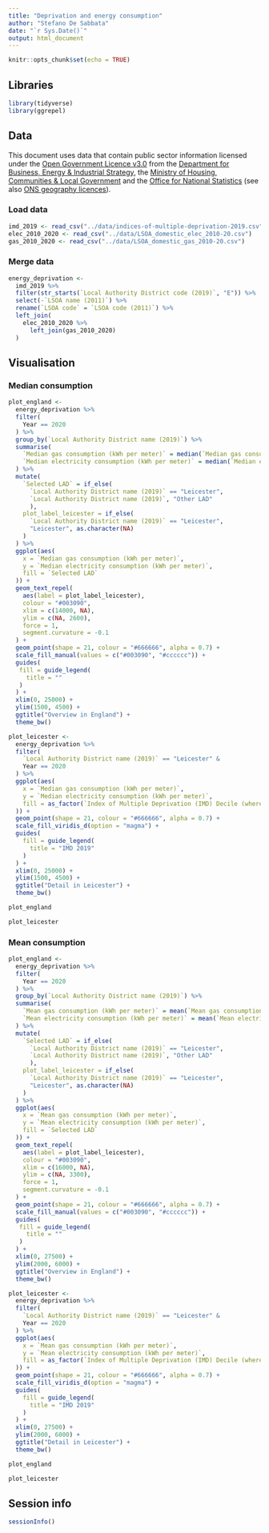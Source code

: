 ```yaml
---
title: "Deprivation and energy consumption"
author: "Stefano De Sabbata"
date: "`r Sys.Date()`"
output: html_document
---
```


```r
knitr::opts_chunk$set(echo = TRUE)
```

## Libraries

```r
library(tidyverse)
library(ggrepel)
```


## Data

This document uses data that contain public sector information licensed under the [Open Government Licence v3.0](https://www.nationalarchives.gov.uk/doc/open-government-licence/version/3/) from the [Department for Business, Energy & Industrial Strategy](https://www.gov.uk/government/organisations/department-for-business-energy-and-industrial-strategy), the [Ministry of Housing, Communities & Local Government](https://www.gov.uk/government/organisations/ministry-of-housing-communities-and-local-government) and the [Office for National Statistics](https://www.ons.gov.uk/) (see also [ONS geography licences](https://www.ons.gov.uk/methodology/geography/licences)).



### Load data

```r
imd_2019 <- read_csv("../data/indices-of-multiple-deprivation-2019.csv")
elec_2010_2020 <- read_csv("../data/LSOA_domestic_elec_2010-20.csv")
gas_2010_2020 <- read_csv("../data/LSOA_domestic_gas_2010-20.csv")
```

### Merge data

```r
energy_deprivation <-
  imd_2019 %>% 
  filter(str_starts(`Local Authority District code (2019)`, "E")) %>% 
  select(-`LSOA name (2011)`) %>% 
  rename(`LSOA code` = `LSOA code (2011)`) %>% 
  left_join(
    elec_2010_2020 %>% 
      left_join(gas_2010_2020)
  )
```

## Visualisation

### Median consumption

```r
plot_england <-
  energy_deprivation %>% 
  filter(
    Year == 2020
  ) %>% 
  group_by(`Local Authority District name (2019)`) %>% 
  summarise(
    `Median gas consumption (kWh per meter)` = median(`Median gas consumption (kWh per meter)`),
    `Median electricity consumption (kWh per meter)` = median(`Median electricity consumption (kWh per meter)`)
  ) %>% 
  mutate(
    `Selected LAD` = if_else(
      `Local Authority District name (2019)` == "Leicester",
      `Local Authority District name (2019)`, "Other LAD"
      ),
    plot_label_leicester = if_else(
      `Local Authority District name (2019)` == "Leicester",
      "Leicester", as.character(NA)
    )
  ) %>% 
  ggplot(aes(
    x = `Median gas consumption (kWh per meter)`,
    y = `Median electricity consumption (kWh per meter)`,
    fill = `Selected LAD`
  )) +
  geom_text_repel(
    aes(label = plot_label_leicester),
    colour = "#003090",
    xlim = c(14000, NA),
    ylim = c(NA, 2600),
    force = 1,
    segment.curvature = -0.1
  ) + 
  geom_point(shape = 21, colour = "#666666", alpha = 0.7) +
  scale_fill_manual(values = c("#003090", "#cccccc")) +
  guides(
   fill = guide_legend(
     title = ""
   )
  ) +
  xlim(0, 25000) +
  ylim(1500, 4500) +
  ggtitle("Overview in England") +
  theme_bw()
```

```r
plot_leicester <-
  energy_deprivation %>% 
  filter(
    `Local Authority District name (2019)` == "Leicester" &
    Year == 2020
  ) %>% 
  ggplot(aes(
    x = `Median gas consumption (kWh per meter)`,
    y = `Median electricity consumption (kWh per meter)`,
    fill = as_factor(`Index of Multiple Deprivation (IMD) Decile (where 1 is most deprived 10% of LSOAs)`)
  )) +
  geom_point(shape = 21, colour = "#666666", alpha = 0.7) +
  scale_fill_viridis_d(option = "magma") +
  guides(
    fill = guide_legend(
      title = "IMD 2019"
    )
  ) +
  xlim(0, 25000) +
  ylim(1500, 4500) +
  ggtitle("Detail in Leicester") +
  theme_bw()
```

```r
plot_england
```

```r
plot_leicester
```

### Mean consumption

```r
plot_england <-
  energy_deprivation %>% 
  filter(
    Year == 2020
  ) %>% 
  group_by(`Local Authority District name (2019)`) %>% 
  summarise(
    `Mean gas consumption (kWh per meter)` = mean(`Mean gas consumption (kWh per meter)`),
    `Mean electricity consumption (kWh per meter)` = mean(`Mean electricity consumption (kWh per meter)`)
  ) %>% 
  mutate(
    `Selected LAD` = if_else(
      `Local Authority District name (2019)` == "Leicester",
      `Local Authority District name (2019)`, "Other LAD"
      ),
    plot_label_leicester = if_else(
      `Local Authority District name (2019)` == "Leicester",
      "Leicester", as.character(NA)
    )
  ) %>% 
  ggplot(aes(
    x = `Mean gas consumption (kWh per meter)`,
    y = `Mean electricity consumption (kWh per meter)`,
    fill = `Selected LAD`
  )) +
  geom_text_repel(
    aes(label = plot_label_leicester),
    colour = "#003090",
    xlim = c(16000, NA),
    ylim = c(NA, 3300),
    force = 1,
    segment.curvature = -0.1
  ) + 
  geom_point(shape = 21, colour = "#666666", alpha = 0.7) +
  scale_fill_manual(values = c("#003090", "#cccccc")) +
  guides(
   fill = guide_legend(
     title = ""
   )
  ) +
  xlim(0, 27500) +
  ylim(2000, 6000) +
  ggtitle("Overview in England") +
  theme_bw()
```

```r
plot_leicester <-
  energy_deprivation %>% 
  filter(
    `Local Authority District name (2019)` == "Leicester" &
    Year == 2020
  ) %>% 
  ggplot(aes(
    x = `Mean gas consumption (kWh per meter)`,
    y = `Mean electricity consumption (kWh per meter)`,
    fill = as_factor(`Index of Multiple Deprivation (IMD) Decile (where 1 is most deprived 10% of LSOAs)`)
  )) +
  geom_point(shape = 21, colour = "#666666", alpha = 0.7) +
  scale_fill_viridis_d(option = "magma") +
  guides(
    fill = guide_legend(
      title = "IMD 2019"
    )
  ) +
  xlim(0, 27500) +
  ylim(2000, 6000) +
  ggtitle("Detail in Leicester") +
  theme_bw()
```

```r
plot_england
```

```r
plot_leicester
```


## Session info

```r
sessionInfo()
```

